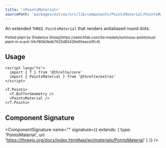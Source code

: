 ```yaml
---
title: '<PointsMaterial>'
sourcePath: 'packages/extras/src/lib/components/PointsMaterial/PointsMaterial.svelte'
---
```


An extended `THREE.PointsMaterial` that renders antialiased round dots.

<Example path="extras/points-material" />

<small>
  Potted plant by [Federica
  Girola](https://sketchfab.com/3d-models/luminous-pointcloud-plant-in-a-pot-34cf80b0bdb7425d85426e90eace3fc4).
</small>

## Usage

```svelte
<script lang="ts">
  import { T } from '@threlte/core'
  import { PointsMaterial } from '@threlte/extras'
</script>

<T.Points>
  <T.BufferGeometry />
  <PointsMaterial />
</T.Points>
```

## Component Signature

<ComponentSignature
  name="<PointsMaterial>"
  signature={{
    extends: {
      type: 'PointsMaterial',
      url: 'https://threejs.org/docs/index.html#api/en/materials/PointsMaterial'
    }
  }}
/>
